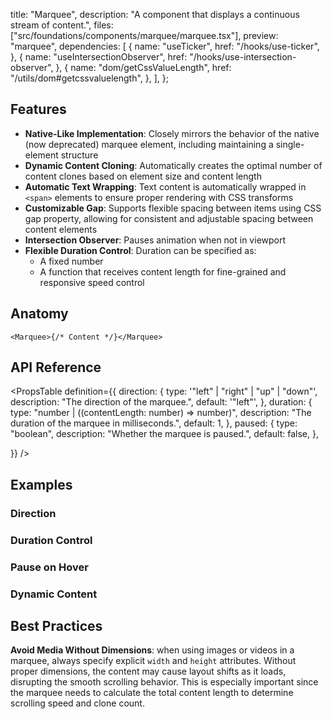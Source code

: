   title: "Marquee",
  description: "A component that displays a continuous stream of content.",
  files: ["src/foundations/components/marquee/marquee.tsx"],
  preview: "marquee",
  dependencies: [
    {
      name: "useTicker",
      href: "/hooks/use-ticker",
    },
    {
      name: "useIntersectionObserver",
      href: "/hooks/use-intersection-observer",
    },
    {
      name: "dom/getCssValueLength",
      href: "/utils/dom#getcssvaluelength",
    },
  ],
};

## Features

- **Native-Like Implementation**: Closely mirrors the behavior of the native (now deprecated) marquee element, including maintaining a single-element structure
- **Dynamic Content Cloning**: Automatically creates the optimal number of content clones based on element size and content length
- **Automatic Text Wrapping**: Text content is automatically wrapped in `<span>` elements to ensure proper rendering with CSS transforms
- **Customizable Gap**: Supports flexible spacing between items using CSS gap property, allowing for consistent and adjustable spacing between content elements
- **Intersection Observer**: Pauses animation when not in viewport
- **Flexible Duration Control**: Duration can be specified as:
  - A fixed number
  - A function that receives content length for fine-grained and responsive speed control

## Anatomy

```tsx
<Marquee>{/* Content */}</Marquee>
```

## API Reference

<PropsTable
  definition={{
    direction: {
      type: '"left" | "right" | "up" | "down"',
      description: "The direction of the marquee.",
      default: '"left"',
    },
    duration: {
      type: "number | ((contentLength: number) => number)",
      description: "The duration of the marquee in milliseconds.",
      default: 1,
    },
    paused: {
      type: "boolean",
      description: "Whether the marquee is paused.",
      default: false,
    },

}}
/>

## Examples

### Direction

<Preview slug="marquee-direction" />

### Duration Control

<Preview slug="marquee-duration" />

### Pause on Hover

<Preview slug="marquee-pause-hover" />

### Dynamic Content

<Preview slug="marquee-dynamic-content" />

## Best Practices

**Avoid Media Without Dimensions**: when using images or videos in a marquee, always specify explicit `width` and `height` attributes. Without proper dimensions, the content may cause layout shifts as it loads, disrupting the smooth scrolling behavior. This is especially important since the marquee needs to calculate the total content length to determine scrolling speed and clone count.
